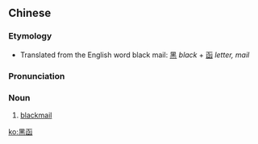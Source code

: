 ==Chinese==
{{zh-forms}}

===Etymology===
* Translated from the English word black mail: [[黑]] ''black'' + [[函]] ''letter, mail''

===Pronunciation===
{{zh-pron
|m=hēihán
|cat=n
}}

===Noun===
{{zh-noun}}

# {{lb|zh|Taiwanese Mandarin}} [[blackmail]]

[[ko:黑函]]